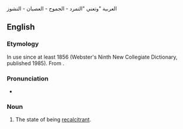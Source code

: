 العربية
"وتعني "التمرد - الجموح - العصيان - النشوز

==English==

===Etymology===
In use since at least 1856 (Webster's Ninth New Collegiate Dictionary, published 1985). From {{etyl|fr|en}} {{m|fr|récalcitrance}}.

===Pronunciation===
* {{IPA|/ɹɪ.ˈkæl.sɪ.ˌtɹəns/|lang=en}}

===Noun===
{{en-noun|~}}
# The state of being [[recalcitrant]].